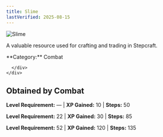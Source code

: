 ```yaml
---
title: Slime
lastVerified: 2025-08-15
---
```


<div className="flex items-start gap-6 mb-8">
  <div className="flex-shrink-0">
    <img src="/assets/resources/combat/slime_loot.png" alt="Slime" className="w-24 h-24 border rounded-lg" />
  </div>
  <div className="flex-1">
    <div className="space-y-2">
      <p className="text-lg text-muted-foreground">A valuable resource used for crafting and trading in Stepcraft.</p>
      <div className="flex flex-wrap gap-4 text-sm">
        <span className="px-2 py-1 bg-blue-100 dark:bg-blue-900 rounded-md">
          **Category:** Combat
        </span>
        
      </div>
    </div>
  </div>
</div>

## Obtained by Combat

**Level Requirement:** — | **XP Gained:** 10 | **Steps:** 50


**Level Requirement:** 22 | **XP Gained:** 30 | **Steps:** 85


**Level Requirement:** 52 | **XP Gained:** 120 | **Steps:** 135
